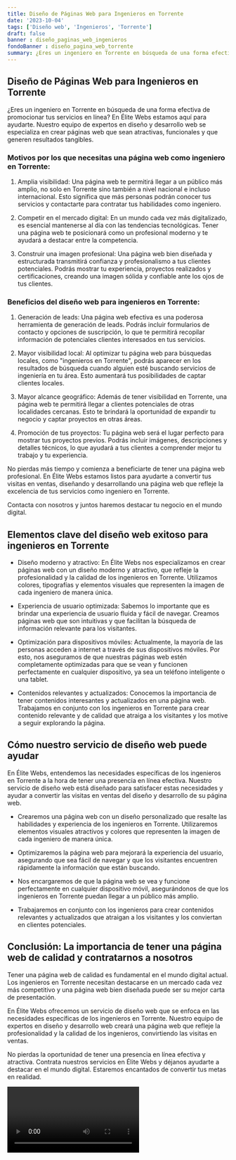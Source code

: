 ```yaml
---
title: Diseño de Páginas Web para Ingenieros en Torrente
date: '2023-10-04'
tags: ['Diseño web', 'Ingenieros', 'Torrente']
draft: false
banner : diseño_paginas_web_ingenieros
fondoBanner : diseño_pagina_web_torrente
summary: ¿Eres un ingeniero en Torrente en búsqueda de una forma efectiva de promocionar tus servicios en línea? En Élite Webs estamos aquí para ayudarte. Nuestro equipo de expertos en diseño y desarrollo web se especializa en crear páginas web que sean atractivas, funcionales y que generen resultados tangibles.
---
```


## Diseño de Páginas Web para Ingenieros en Torrente

¿Eres un ingeniero en Torrente en búsqueda de una forma efectiva de promocionar tus servicios en línea? En Élite Webs estamos aquí para ayudarte. Nuestro equipo de expertos en diseño y desarrollo web se especializa en crear páginas web que sean atractivas, funcionales y que generen resultados tangibles.

### Motivos por los que necesitas una página web como ingeniero en Torrente:

1. Amplia visibilidad: Una página web te permitirá llegar a un público más amplio, no solo en Torrente sino también a nivel nacional e incluso internacional. Esto significa que más personas podrán conocer tus servicios y contactarte para contratar tus habilidades como ingeniero.

2. Competir en el mercado digital: En un mundo cada vez más digitalizado, es esencial mantenerse al día con las tendencias tecnológicas. Tener una página web te posicionará como un profesional moderno y te ayudará a destacar entre la competencia.

3. Construir una imagen profesional: Una página web bien diseñada y estructurada transmitirá confianza y profesionalismo a tus clientes potenciales. Podrás mostrar tu experiencia, proyectos realizados y certificaciones, creando una imagen sólida y confiable ante los ojos de tus clientes.

### Beneficios del diseño web para ingenieros en Torrente:

1. Generación de leads: Una página web efectiva es una poderosa herramienta de generación de leads. Podrás incluir formularios de contacto y opciones de suscripción, lo que te permitirá recopilar información de potenciales clientes interesados en tus servicios.

2. Mayor visibilidad local: Al optimizar tu página web para búsquedas locales, como "ingenieros en Torrente", podrás aparecer en los resultados de búsqueda cuando alguien esté buscando servicios de ingeniería en tu área. Esto aumentará tus posibilidades de captar clientes locales.

3. Mayor alcance geográfico: Además de tener visibilidad en Torrente, una página web te permitirá llegar a clientes potenciales de otras localidades cercanas. Esto te brindará la oportunidad de expandir tu negocio y captar proyectos en otras áreas.

4. Promoción de tus proyectos: Tu página web será el lugar perfecto para mostrar tus proyectos previos. Podrás incluir imágenes, descripciones y detalles técnicos, lo que ayudará a tus clientes a comprender mejor tu trabajo y tu experiencia.

No pierdas más tiempo y comienza a beneficiarte de tener una página web profesional. En Élite Webs estamos listos para ayudarte a convertir tus visitas en ventas, diseñando y desarrollando una página web que refleje la excelencia de tus servicios como ingeniero en Torrente.

Contacta con nosotros y juntos haremos destacar tu negocio en el mundo digital.

<GifSeo />

<Cta />

## Elementos clave del diseño web exitoso para ingenieros en Torrente

- Diseño moderno y atractivo: En Élite Webs nos especializamos en crear páginas web con un diseño moderno y atractivo, que refleje la profesionalidad y la calidad de los ingenieros en Torrente. Utilizamos colores, tipografías y elementos visuales que representen la imagen de cada ingeniero de manera única.

- Experiencia de usuario optimizada: Sabemos lo importante que es brindar una experiencia de usuario fluida y fácil de navegar. Creamos páginas web que son intuitivas y que facilitan la búsqueda de información relevante para los visitantes. 

- Optimización para dispositivos móviles: Actualmente, la mayoría de las personas acceden a internet a través de sus dispositivos móviles. Por esto, nos aseguramos de que nuestras páginas web estén completamente optimizadas para que se vean y funcionen perfectamente en cualquier dispositivo, ya sea un teléfono inteligente o una tablet.

- Contenidos relevantes y actualizados: Conocemos la importancia de tener contenidos interesantes y actualizados en una página web. Trabajamos en conjunto con los ingenieros en Torrente para crear contenido relevante y de calidad que atraiga a los visitantes y los motive a seguir explorando la página.

## Cómo nuestro servicio de diseño web puede ayudar

En Élite Webs, entendemos las necesidades específicas de los ingenieros en Torrente a la hora de tener una presencia en línea efectiva. Nuestro servicio de diseño web está diseñado para satisfacer estas necesidades y ayudar a convertir las visitas en ventas del diseño y desarrollo de su página web.

- Crearemos una página web con un diseño personalizado que resalte las habilidades y experiencia de los ingenieros en Torrente. Utilizaremos elementos visuales atractivos y colores que representen la imagen de cada ingeniero de manera única.

- Optimizaremos la página web para mejorará la experiencia del usuario, asegurando que sea fácil de navegar y que los visitantes encuentren rápidamente la información que están buscando.

- Nos encargaremos de que la página web se vea y funcione perfectamente en cualquier dispositivo móvil, asegurándonos de que los ingenieros en Torrente puedan llegar a un público más amplio.

- Trabajaremos en conjunto con los ingenieros para crear contenidos relevantes y actualizados que atraigan a los visitantes y los conviertan en clientes potenciales.

## Conclusión: La importancia de tener una página web de calidad y contratarnos a nosotros

Tener una página web de calidad es fundamental en el mundo digital actual. Los ingenieros en Torrente necesitan destacarse en un mercado cada vez más competitivo y una página web bien diseñada puede ser su mejor carta de presentación.

En Élite Webs ofrecemos un servicio de diseño web que se enfoca en las necesidades específicas de los ingenieros en Torrente. Nuestro equipo de expertos en diseño y desarrollo web creará una página web que refleje la profesionalidad y la calidad de los ingenieros, convirtiendo las visitas en ventas.

No pierdas la oportunidad de tener una presencia en línea efectiva y atractiva. Contrata nuestros servicios en Élite Webs y déjanos ayudarte a destacar en el mundo digital. Estaremos encantados de convertir tus metas en realidad.

<Video />

<CtaBot job='Ingenieros' city='Torrente'/>

<Gmaps query='Torrente+españa+maps' />